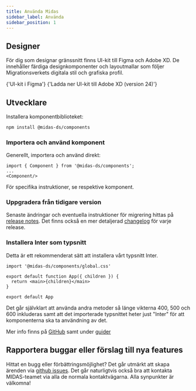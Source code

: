 ```yaml
---
title: Använda Midas
sidebar_label: Använda
sidebar_position: 1
---
```



## Designer

För dig som designar gränssnitt finns UI-kit till Figma och Adobe XD. De innehåller färdiga designkomponenter och layoutmallar som följer Migrationsverkets digitala stil och grafiska profil.

<Flex>
  <FlexItem>
    <LinkButton
      target='\_blank'
      href='https://www.figma.com/design/Zc41jDwx13L2bVECCQlsfN/MIDAS-UI-Kit?m=auto&node-id=0-1&t=ZgUPPphkbF15QIWU-1'
    >
      {'UI-kit i Figma'}
    </LinkButton>
  </FlexItem>
  <FlexItem>
    <Link
      target='\_blank'
      href={require('/files/MIDAS_UIkit_24.zip').default}
      download
    >
      {'Ladda ner UI-kit till Adobe XD (version 24)'}
    </Link>
  </FlexItem>
</Flex>

## Utvecklare

Installera komponentbiblioteket:

```bash npm2yarn
npm install @midas-ds/components
```

### Importera och använd komponent

Generellt, importera och använd direkt:

```tsx
import { Component } from '@midas-ds/components';
...
<Component/>
```

För specifika instruktioner, se respektive komponent.

### Uppgradera från tidigare version

Senaste ändringar och eventuella instruktioner för migrering hittas på [release notes](/blog). Det finns också en
mer detaljerad [changelog](/changelog) för varje release.

### Installera Inter som typsnitt

Detta är ett rekommenderat sätt att installera vårt typsnitt Inter.

```tsx {1} title="App.tsx (rootfilen i din app)"
import '@midas-ds/components/global.css'

export default function App({ children }) {
  return <main>{children}</main>
}

export default App
```

Det går självklart att använda andra metoder så länge vikterna 400, 500 och 600 inkluderas samt att det importerade typsnittet heter just "Inter" för att komponenterna ska ta användning av det.

Mer info finns på [GitHub](https://github.com/migrationsverket/midas) samt under [guider](/dev/common-issues)

## Rapportera buggar eller förslag till nya features

Hittat en bugg eller förbättringsmöjlighet? Det går utmärkt att skapa ärenden via [github issues](https://github.com/migrationsverket/midas/issues).
Det går naturligtvis också bra att kontakta MIDAS-teamet via alla de normala kontaktvägarna. Alla synpunkter är välkomna!

